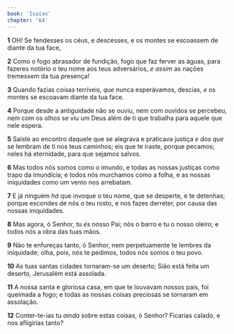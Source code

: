```yaml
---
book: 'Isaías'
chapter: '64'
---
```


**1** OH! Se fendesses os céus, e descesses, e os montes se escoassem de diante da tua face,

**2** Como o fogo abrasador de fundição, fogo que faz ferver as águas, para fazeres notório o teu nome aos teus adversários, _e assim_ as nações tremessem da tua presença!

**3** Quando fazias coisas terríveis, _que_ nunca esperávamos, descias, _e_ os montes se escoavam diante da tua face.

**4** Porque desde a antiguidade não se ouviu, nem com ouvidos se percebeu, nem com os olhos se viu um Deus além de ti que trabalha para aquele que nele espera.

**5** Saíste ao encontro daquele que se alegrava e praticava justiça _e dos que_ se lembram de ti nos teus caminhos; eis que te iraste, porque pecamos; neles há eternidade, para que sejamos salvos.

**6** Mas todos nós somos como o imundo, e todas as nossas justiças como trapo da imundícia; e todos nós murchamos como a folha, e as nossas iniquidades como um vento nos arrebatam.

**7** E já ninguém _há_ que invoque o teu nome, que se desperte, e te detenhas; porque escondes de nós o teu rosto, e nos fazes derreter, por causa das nossas iniquidades.

**8** Mas agora, ó Senhor, tu _és_ nosso Pai; nós o barro e tu o nosso oleiro; e todos nós a obra das tuas mãos.

**9** Não te enfureças tanto, ó Senhor, nem perpetuamente te lembres da iniquidade; olha, pois, nós te pedimos, todos nós somos o teu povo.

**10** As tuas santas cidades tornaram-se um deserto; Sião está feita um deserto, Jerusalém está assolada.

**11** A nossa santa e gloriosa casa, em que te louvavam nossos pais, foi queimada a fogo; e todas as nossas coisas preciosas se tornaram em assolação.

**12** Conter-te-ias tu _ainda_ sobre estas coisas, ó Senhor? Ficarias calado, e nos afligirias tanto?
